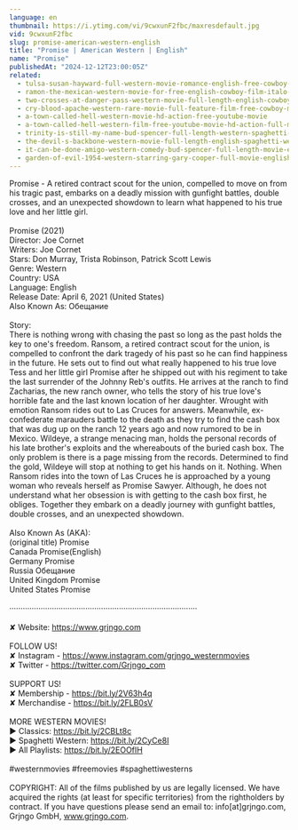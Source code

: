 ```yaml
---
language: en
thumbnail: https://i.ytimg.com/vi/9cwxunF2fbc/maxresdefault.jpg
vid: 9cwxunF2fbc
slug: promise-american-western-english
title: "Promise | American Western | English"
name: "Promise"
publishedAt: "2024-12-12T23:00:05Z"
related:
  - tulsa-susan-hayward-full-western-movie-romance-english-free-cowboy-movie
  - ramon-the-mexican-western-movie-for-free-english-cowboy-film-italo-western
  - two-crosses-at-danger-pass-western-movie-full-length-english-cowboy-film
  - cry-blood-apache-western-rare-movie-full-feature-film-free-cowboy-movie
  - a-town-called-hell-western-movie-hd-action-free-youtube-movie
  - a-town-called-hell-western-film-free-youtube-movie-hd-action-full-movie
  - trinity-is-still-my-name-bud-spencer-full-length-western-spaghetti-western-full-movie
  - the-devil-s-backbone-western-movie-full-length-english-spaghetti-western-cowboyfilm-watchfree
  - it-can-be-done-amigo-western-comedy-bud-spencer-full-length-movie-english-free-full-movies
  - garden-of-evil-1954-western-starring-gary-cooper-full-movie-english-full-free-western-movies
---
```


Promise - A retired contract scout for the union, compelled to move on from his tragic past, embarks on a deadly mission with gunfight battles, double crosses, and an unexpected showdown to learn what happened to his true love and her little girl.<br />
<br />
Promise (2021)<br />
Director: Joe Cornet<br />
Writers: Joe Cornet<br />
Stars: Don Murray, Trista Robinson, Patrick Scott Lewis<br />
Genre: Western<br />
Country: USA<br />
Language: English<br />
Release Date: April 6, 2021 (United States)<br />
Also Known As: Обещание<br />
<br />
Story:<br />
There is nothing wrong with chasing the past so long as the past holds the key to one's freedom. Ransom, a retired contract scout for the union, is compelled to confront the dark tragedy of his past so he can find happiness in the future. He sets out to find out what really happened to his true love Tess and her little girl Promise after he shipped out with his regiment to take the last surrender of the Johnny Reb's outfits. He arrives at the ranch to find Zacharias, the new ranch owner, who tells the story of his true love's horrible fate and the last known location of her daughter. Wrought with emotion Ransom rides out to Las Cruces for answers. Meanwhile, ex-confederate marauders battle to the death as they try to find the cash box that was dug up on the ranch 12 years ago and now rumored to be in Mexico. Wildeye, a strange menacing man, holds the personal records of his late brother's exploits and the whereabouts of the buried cash box. The only problem is there is a page missing from the records. Determined to find the gold, Wildeye will stop at nothing to get his hands on it. Nothing. When Ransom rides into the town of Las Cruces he is approached by a young woman who reveals herself as Promise Sawyer. Although, he does not understand what her obsession is with getting to the cash box first, he obliges. Together they embark on a deadly journey with gunfight battles, double crosses, and an unexpected showdown.<br />
<br />
Also Known As (AKA):<br />
(original title) Promise<br />
Canada Promise(English)<br />
Germany Promise<br />
Russia Обещание<br />
United Kingdom Promise<br />
United States Promise<br />
<br />
····················································································<br />
<br />
✘ Website: https://www.grjngo.com<br />
<br />
FOLLOW US!<br />
✘ Instagram - https://www.instagram.com/grjngo_westernmovies<br />
✘ Twitter - https://twitter.com/Grjngo_com<br />
<br />
SUPPORT US!<br />
✘ Membership - https://bit.ly/2V63h4q<br />
✘ Merchandise - https://bit.ly/2FLB0sV<br />
<br />
MORE WESTERN MOVIES! <br />
► Classics: https://bit.ly/2CBLt8c <br />
► Spaghetti Western: https://bit.ly/2CyCe8I <br />
► All Playlists: https://bit.ly/2EOOfIH <br />
<br />
#westernmovies #freemovies #spaghettiwesterns<br />
<br />
COPYRIGHT: All of the films published by us are legally licensed. We have acquired the rights (at least for specific territories) from the rightholders by contract. If you have questions please send an email to: info[at]grjngo.com, Grjngo GmbH, www.grjngo.com.